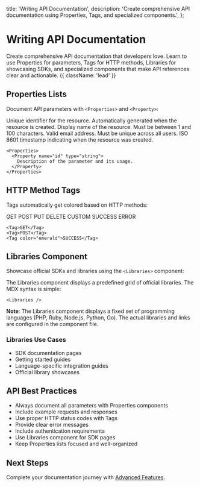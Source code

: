   title: 'Writing API Documentation',
  description:
    'Create comprehensive API documentation using Properties, Tags, and specialized components.',
};

# Writing API Documentation

Create comprehensive API documentation that developers love. Learn to use Properties for parameters, Tags for HTTP methods, Libraries for showcasing SDKs, and specialized components that make API references clear and actionable. {{ className: 'lead' }}

## Properties Lists

Document API parameters with `<Properties>` and `<Property>`:

<Properties>
  <Property name="id" type="string">
    Unique identifier for the resource. Automatically generated when the resource is created.
  </Property>

<Property name="name" type="string">
  Display name of the resource. Must be between 1 and 100 characters.
</Property>

<Property name="email" type="string">
  Valid email address. Must be unique across all users.
</Property>

  <Property name="created_at" type="timestamp">
    ISO 8601 timestamp indicating when the resource was created.
  </Property>
</Properties>

```mdx
<Properties>
  <Property name="id" type="string">
    Description of the parameter and its usage.
  </Property>
</Properties>
```

## HTTP Method Tags

Tags automatically get colored based on HTTP methods:

<div className="flex gap-2 flex-wrap">
  <Tag>GET</Tag>
  <Tag>POST</Tag>
  <Tag>PUT</Tag>
  <Tag>DELETE</Tag>
  <Tag color="zinc">CUSTOM</Tag>
  <Tag color="emerald">SUCCESS</Tag>
  <Tag color="rose">ERROR</Tag>
</div>

```mdx
<Tag>GET</Tag>
<Tag>POST</Tag>
<Tag color="emerald">SUCCESS</Tag>
```

## Libraries Component

Showcase official SDKs and libraries using the `<Libraries>` component:

<Libraries />

The Libraries component displays a predefined grid of official libraries. The MDX syntax is simple:

```mdx
<Libraries />
```

**Note**: The Libraries component displays a fixed set of programming languages (PHP, Ruby, Node.js, Python, Go). The actual libraries and links are configured in the component file.

### Libraries Use Cases

- SDK documentation pages
- Getting started guides
- Language-specific integration guides
- Official library showcases

## API Best Practices

- Always document all parameters with Properties components
- Include example requests and responses
- Use proper HTTP status codes with Tags
- Provide clear error messages
- Include authentication requirements
- Use Libraries component for SDK pages
- Keep Properties lists focused and well-organized

## Next Steps

Complete your documentation journey with [Advanced Features](/writing-advanced).
